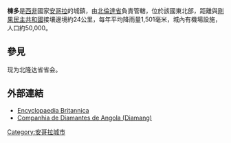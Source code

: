 {{Infobox settlement
<!--See the Table at Infobox Settlement for all fields and descriptions of usage-->
<!-- Basic info  ---------------->
|name                   = 棟多
|other_name             =
|native_name            =  <!-- for cities whose native name is not in English -->
|nickname               = 
|settlement_type        = 
|motto                  =
<!-- images and maps  ----------->
|image_skyline          = 
|imagesize              = 
|image_caption          = 
|image_flag             = 
|flag_size              =
|image_seal             = 
|seal_size              =
|image_shield           = 
|shield_size            =
|image_map              = 
|mapsize                =
|map_caption            = 
|pushpin_map            = Angola<!-- the name of a location map as per http://en.wikipedia.org/wiki/Template:Location_map -->
|pushpin_label_position = right
|pushpin_mapsize        = 300
|pushpin_map_caption    = 
<!-- Location ------------------>
|coordinates_display    = inline,title
|coordinates_region     = AO
|subdivision_type       = 國家
|subdivision_name       = {{flag|Angola}}
|subdivision_type1      = 省
|subdivision_name1      = [[北倫達省|北倫達省]]
|subdivision_type2      =
|subdivision_name2      = 
|subdivision_type3      =
|subdivision_name3      = 
|<!-- Politics ----------------->
|government_footnotes   =
|government_type        =
|leader_title           =
|leader_name            =
|leader_title1          =  <!-- for places with, say, both a mayor and a city manager -->
|leader_name1           =
|established_title      =  <!-- Settled -->
|established_date       = 
<!-- Area    --------------------->
|area_magnitude         = 
|unit_pref                =Imperial <!--Enter: Imperial, if Imperial (metric) is desired-->
|area_footnotes           =
|area_total_km2           =  <!-- ALL fields dealing with a measurements are subject to automatic unit conversion-->
|area_land_km2            = <!--See table @ Template:Infobox Settlement for details on automatic unit conversion-->
<!-- Population   ----------------------->
|population_as_of               =
|population_footnotes           =
|population_note                =
|population_total               =
|population_density_km2         =
|population_density_sq_mi       =
|population_metro               =
|population_density_metro_km2   =
|population_density_metro_sq_mi =
|population_blank1_title        =Ethnicities
|population_blank1              =
|population_density_blank1_km2 =   
|population_density_blank1_sq_mi =
<!-- General information  --------------->
|timezone               =[[西非時間|西非時間]] 
|utc_offset             = +1
|timezone_DST           = 
|utc_offset_DST         = 
|latd=7|latm=22|lats= |latNS=S
|longd=20|longm=49|longs=|longEW=E
|elevation_footnotes    =  <!--for references: use <ref> </ref> tags-->
|elevation_m            = 
|elevation_ft           =
<!-- Area/postal codes & others -------->
|postal_code_type       =  <!-- enter ZIP code, Postcode, Post code, Postal code... -->
|postal_code            =
|area_code              =
|blank_name             =
|blank_info             =
|blank1_name            =
|blank1_info            =
|website                = 
|footnotes              = 
}} 

'''棟多'''是[[西非|西非]]國家[[安哥拉|安哥拉]]的城鎮，由[[北倫達省|北倫達省]]負責管轄，位於該國東北部，距離與[[剛果民主共和國|剛果民主共和國]]接壤邊境約24公里，每年平均降雨量1,501毫米，城內有機場設施，人口約50,000。

==參見==
{{Portal|安哥拉|Flag of Angola.svg}}
现为北隆达省省会。

==外部連結==
*[http://www.britannica.com/eb/article-9031469?tocId=9031469 Encyclopaedia Britannica]
*[http://www.diamang.com Companhia de Diamantes de Angola (Diamang)] {{Wayback|url=http://www.diamang.com/ |date=20200120080611 }}

[[Category:安哥拉城市|Category:安哥拉城市]]